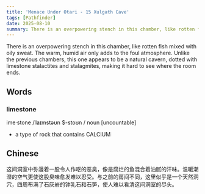 ```yaml
---
title: 'Menace Under Otari - 15 Xulgath Cave'
tags: [Pathfinder]
date: 2025-08-10
summary: There is an overpowering stench in this chamber, like rotten fish mixed with oily sweat.
---
```


There is an overpowering stench in this chamber, like rotten fish mixed with
oily sweat. The warm, humid air only adds to the foul atmosphere. Unlike the
previous chambers, this one appears to be a natural cavern, dotted with
limestone stalactites and stalagmites, making it hard to see where the room
ends.

## Words

### limestone

ime·stone /ˈlaɪmstəʊn $-stoʊn / noun [uncountable]

- a type of rock that contains CALCIUM

## Chinese

这间洞室中弥漫着一股令人作呕的恶臭，像是腐烂的鱼混合着油腻的汗味。温暖潮湿的空气更使这股臭味愈发难以忍受。与之前的房间不同，这里似乎是一个天然洞穴，四周布满了石灰岩的钟乳石和石笋，使人难以看清这间洞室的尽头。
